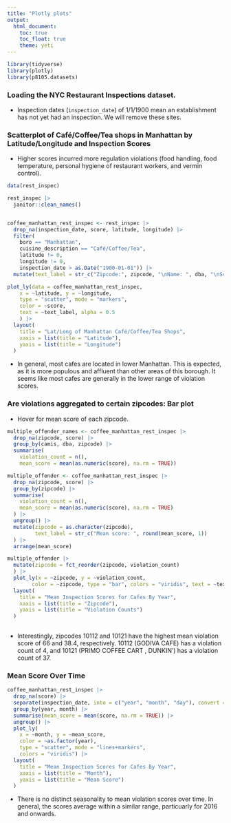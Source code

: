 ```yaml
---
title: "Plotly plots"
output: 
  html_document:
    toc: true
    toc_float: true
    theme: yeti
---
```


```r
library(tidyverse)
library(plotly)
library(p8105.datasets)
```

### Loading the NYC Restaurant Inspections dataset.

* Inspection dates (`inspection_date`) of 1/1/1900 mean an establishment has not yet had an inspection. We will remove these sites.

### Scatterplot of Café/Coffee/Tea shops in Manhattan by Latitude/Longitude and Inspection Scores

* Higher scores incurred more regulation violations (food handling, food temperature, personal hygiene of restaurant workers, and vermin control).

```r
data(rest_inspec)

rest_inspec |> 
  janitor::clean_names()


coffee_manhattan_rest_inspec <- rest_inspec |> 
  drop_na(inspection_date, score, latitude, longitude) |> 
  filter(
    boro == "Manhattan",
    cuisine_description == "Café/Coffee/Tea",
    latitude != 0,
    longitude != 0,
    inspection_date > as.Date("1900-01-01")) |> 
  mutate(text_label = str_c("Zipcode:", zipcode, "\nName: ", dba, "\nScore: ", score ))

plot_ly(data = coffee_manhattan_rest_inspec,
    x = ~latitude, y = ~longitude, 
    type = "scatter", mode = "markers",
    color = ~score,
    text = ~text_label, alpha = 0.5
    ) |> 
  layout(
    title = "Lat/Long of Manhattan Café/Coffee/Tea Shops",
    xaxis = list(title = "Latitude"),
    yaxis = list(title = "Longitude")
  )
```

* In general, most cafes are located in lower Manhattan. This is expected, as it is more populous and affluent than other areas of this borough. It seems like most cafes are generally in the lower range of violation scores.


### Are violations aggregated to certain zipcodes: Bar plot

* Hover for mean score of each zipcode.

```r

multiple_offender_names <- coffee_manhattan_rest_inspec |> 
  drop_na(zipcode, score) |> 
  group_by(camis, dba, zipcode) |> 
  summarise(
    violation_count = n(),
    mean_score = mean(as.numeric(score), na.rm = TRUE))

multiple_offender <- coffee_manhattan_rest_inspec |> 
  drop_na(zipcode, score) |> 
  group_by(zipcode) |> 
  summarise(
    violation_count = n(),
    mean_score = mean(as.numeric(score), na.rm = TRUE)
  ) |> 
  ungroup() |> 
  mutate(zipcode = as.character(zipcode),
         text_label = str_c("Mean score: ", round(mean_score, 1))
  ) |> 
  arrange(mean_score)

multiple_offender |> 
  mutate(zipcode = fct_reorder(zipcode, violation_count)
  ) |>
  plot_ly(x = ~zipcode, y = ~violation_count, 
        color = ~zipcode, type = "bar", colors = "viridis", text = ~text_label) |> 
  layout(
    title = "Mean Inspection Scores for Cafes By Year",
    xaxis = list(title = "Zipcode"),
    yaxis = list(title = "Violation Counts")
  )
  
```

* Interestingly, zipcodes 10112 and 10121 have the highest mean violation score of 66 and 38.4, respectively. 10112 (GODIVA CAFE) has a violation count of 4, and 10121 (PRIMO COFFEE CART
, DUNKIN') has a violation count of 37.

### Mean Score Over Time 

```r
coffee_manhattan_rest_inspec |> 
  drop_na(score) |> 
  separate(inspection_date, into = c("year", "month", "day"), convert = TRUE) |> 
  group_by(year, month) |> 
  summarise(mean_score = mean(score, na.rm = TRUE)) |> 
  ungroup() |> 
  plot_ly(
    x = ~month, y = ~mean_score,
    color = ~as.factor(year),
    type = "scatter", mode = "lines+markers",
    colors = "viridis") |> 
  layout(
    title = "Mean Inspection Scores for Cafes By Year",
    xaxis = list(title = "Month"),
    yaxis = list(title = "Mean Score")
  )
```

* There is no distinct seasonality to mean violation scores over time. In general, the scores average within a similar range, particuarly for 2016 and onwards.

